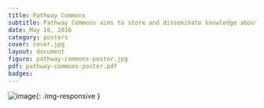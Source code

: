 ```yaml
---
title: Pathway Commons
subtitle: Pathway Commons aims to store and disseminate knowledge about biological pathways.
date: May 16, 2016
category: posters
cover: cover.jpg
layout: document
figure: pathway-commons-poster.jpg
pdf: pathway-commons-poster.pdf
badges:
---
```



  ![image]({{ site.baseurl }}/{{ site.media_root }}{{ page.id }}/{{ page.figure }}){: .img-responsive }
